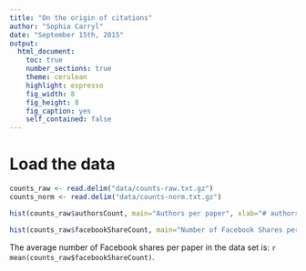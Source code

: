 ```yaml
---
title: "On the origin of citations"
author: "Sophia Carryl"
date: "September 15th, 2015"
output:
  html_document:
    toc: true
    number_sections: true
    theme: cerulean
    highlight: espresso
    fig_width: 8
    fig_height: 8
    fig_caption: yes
    self_contained: false
---
```


# Load the data 
```r
counts_raw <- read.delim("data/counts-raw.txt.gz")
counts_norm <- read.delim("data/counts-norm.txt.gz")

```

```r
hist(counts_raw$authorsCount, main="Authors per paper", xlab="# authors")
```


```r
hist(counts_raw$facebookShareCount, main="Number of Facebook Shares per Article", xlab="Facebook Shares", xlim=c(0,100))
```

The average number of Facebook shares per paper in the data set is: `r mean(counts_raw$facebookShareCount)`.





